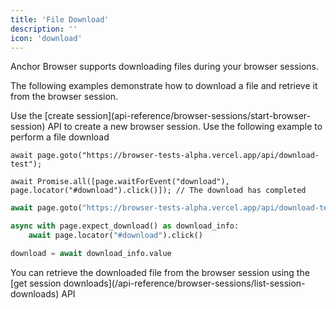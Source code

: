 ```yaml
---
title: 'File Download'
description: ''
icon: 'download'
---
```


Anchor Browser supports downloading files during your browser sessions.

The following examples demonstrate how to download a file and retrieve it from the browser session.

<Steps>
<Step title="Create a browser session">
Use the [create session](api-reference/browser-sessions/start-browser-session) API to create a new browser session.
</Step>
<Step title="Browse and download a file">
Use the following example to perform a file download
<CodeGroup>

```tsx node.js
await page.goto("https://browser-tests-alpha.vercel.app/api/download-test");

await Promise.all([page.waitForEvent("download"), page.locator("#download").click()]); // The download has completed
```

```python python
await page.goto("https://browser-tests-alpha.vercel.app/api/download-test")

async with page.expect_download() as download_info:
    await page.locator("#download").click()

download = await download_info.value
```

</CodeGroup>  
</Step>
<Step title="Fetch the file from the browser session">
You can retrieve the downloaded file from the browser session using the [get session downloads](/api-reference/browser-sessions/list-session-downloads) API
</Step>
</Steps>